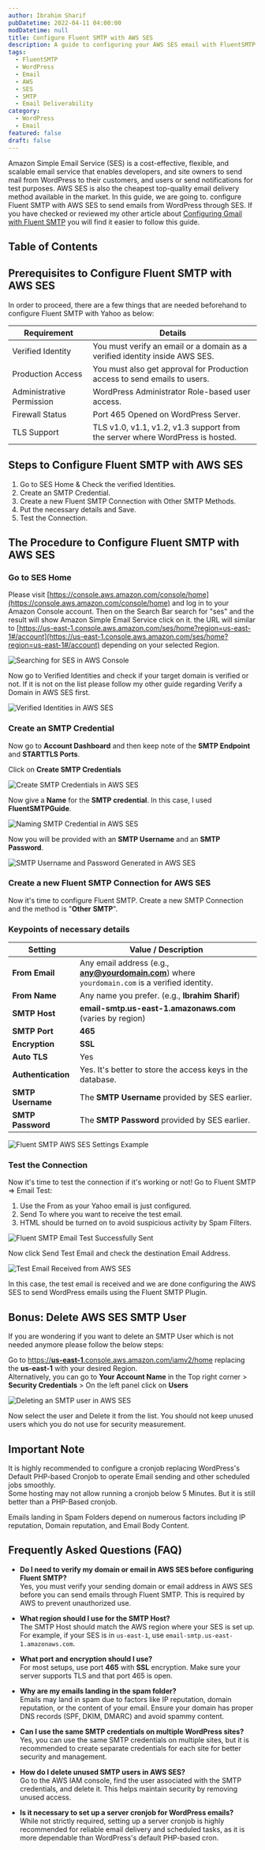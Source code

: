```yaml
---
author: Ibrahim Sharif
pubDatetime: 2022-04-11 04:00:00
modDatetime: null
title: Configure Fluent SMTP with AWS SES
description: A guide to configuring your AWS SES email with FluentSMTP for WordPress email delivery.
tags:
  - FluentSMTP
  - WordPress
  - Email
  - AWS
  - SES
  - SMTP
  - Email Deliverability
category: 
  - WordPress
  - Email
featured: false
draft: false
---
```


Amazon Simple Email Service (SES) is a cost-effective, flexible, and scalable email service that enables developers, and site owners to send mail from WordPress to their customers, and users or send notifications for test purposes. AWS SES is also the cheapest top-quality email delivery method available in the market. In this guide, we are going to. configure Fluent SMTP with AWS SES to send emails from WordPress through SES. If you have checked or reviewed my other article about [Configuring Gmail with Fluent SMTP](/posts/configure-gmail-with-fluent-smtp/) you will find it easier to follow this guide.

## Table of Contents

## Prerequisites to Configure Fluent SMTP with AWS SES

In order to proceed, there are a few things that are needed beforehand to configure Fluent SMTP with Yahoo as below:

| **Requirement**             | **Details**                                                                                 |
|-------------------------|-------------------------------------------------------------------------------------------|
| Verified Identity   | You must verify an email or a domain as a verified identity inside AWS SES.               |
| Production Access   | You must also get approval for Production access to send emails to users.                 |
| Administrative Permission | WordPress Administrator Role-based user access.                                      |
| Firewall Status     | Port 465 Opened on WordPress Server.                                                      |
| TLS Support         | TLS v1.0, v1.1, v1.2, v1.3 support from the server where WordPress is hosted.             |

## Steps to Configure Fluent SMTP with AWS SES

1. Go to SES Home & Check the verified Identities.
2. Create an SMTP Credential.
3. Create a new Fluent SMTP Connection with Other SMTP Methods.
4. Put the necessary details and Save.
5. Test the Connection.

## The Procedure to Configure Fluent SMTP with AWS SES

### Go to SES Home

Please visit [https://console.aws.amazon.com/console/home](https://console.aws.amazon.com/console/home) and log in to your Amazon Console account. Then on the Search Bar search for "ses" and the result will show Amazon Simple Email Service click on it. the URL will similar to [https://us-east-1.console.aws.amazon.com/ses/home?region=us-east-1#/account](https://us-east-1.console.aws.amazon.com/ses/home?region=us-east-1#/account) depending on your selected Region.

![Searching for SES in AWS Console](@/assets/images/posts/fluentsmtp/fluent_smtp_ses_search-shuvoaftab.png "Screenshot showing how to search for SES in the AWS Console")

Now go to Verified Identities and check if your target domain is verified or not. If it is not on the list please follow my other guide regarding Verify a Domain in AWS SES first.

![Verified Identities in AWS SES](@/assets/images/posts/fluentsmtp/fluent_smtp_aws_ses_verified-shuvoaftab.png "Screenshot of the Verified Identities section in AWS SES")

### Create an SMTP Credential

Now go to **Account Dashboard** and then keep note of the **SMTP Endpoint** and **STARTTLS Ports**.

Click on **Create SMTP Credentials**

![Create SMTP Credentials in AWS SES](@/assets/images/posts/fluentsmtp/fluent_smtp_aws_ses_create-shuvoaftab.png "Screenshot showing the option to create SMTP credentials in AWS SES")

Now give a **Name** for the **SMTP credential**. In this case, I used **FluentSMTPGuide**.

![Naming SMTP Credential in AWS SES](@/assets/images/posts/fluentsmtp/fluent_smtp_aws_ses_create_name-shuvoaftab.png "Screenshot of the form to name a new SMTP credential in AWS SES")

Now you will be provided with an **SMTP Username** and an **SMTP Password**.

![SMTP Username and Password Generated in AWS SES](@/assets/images/posts/fluentsmtp/fluent_smtp_aws_ses_created_user_pass-shuvoaftab.png "Screenshot showing generated SMTP username and password in AWS SES")

### Create a new Fluent SMTP Connection for AWS SES

Now it's time to configure Fluent SMTP. Create a new SMTP Connection and the method is "**Other** **SMTP**".

### Keypoints of necessary details

| Setting            | Value / Description                                                                                  |
|--------------------|-----------------------------------------------------------------------------------------------------|
| **From Email**     | Any email address (e.g., **any@yourdomain.com**) where `yourdomain.com` is a verified identity.     |
| **From Name**      | Any name you prefer. (e.g., **Ibrahim Sharif**)                                                     |
| **SMTP Host**      | **email-smtp.us-east-1.amazonaws.com** (varies by region)                                           |
| **SMTP Port**      | **465**                                                                                             |
| **Encryption**     | **SSL**                                                                                             |
| **Auto TLS**       | Yes                                                                                                 |
| **Authentication** | Yes. It's better to store the access keys in the database.                                          |
| **SMTP Username**  | The **SMTP Username** provided by SES earlier.                                                      |
| **SMTP Password**  | The **SMTP Password** provided by SES earlier.                                                      |

![Fluent SMTP AWS SES Settings Example](@/assets/images/posts/fluentsmtp/fluent_smtp_aws_ses_settings-shuvoaftab.png "Screenshot of Fluent SMTP settings configured for AWS SES")

### Test the Connection

Now it's time to test the connection if it's working or not! Go to Fluent SMTP => Email Test:  
1. Use the From as your Yahoo email is just configured.  
2. Send To where you want to receive the test email.  
3. HTML should be turned on to avoid suspicious activity by Spam Filters.

![Fluent SMTP Email Test Successfully Sent](@/assets/images/posts/fluentsmtp/Fluent_SMTP_email_test_successfully_sent.png "Screenshot showing a successful email test in Fluent SMTP")

Now click Send Test Email and check the destination Email Address.

![Test Email Received from AWS SES](@/assets/images/posts/fluentsmtp/fluent_smtp_ses_received.png "Screenshot of the received test email sent via AWS SES")

In this case, the test email is received and we are done configuring the AWS SES to send WordPress emails using the Fluent SMTP Plugin.

## Bonus: Delete AWS SES SMTP User

If you are wondering if you want to delete an SMTP User which is not needed anymore please follow the below steps:

Go to [https://**us-east-1**.console.aws.amazon.com/iamv2/home](https://us-east-1.console.aws.amazon.com/iamv2/home) replacing the **us-east-1** with your desired Region.  
Alternatively, you can go to **Your Account Name** in the Top right corner > **Security Credentials** > On the left panel click on **Users**

![Deleting an SMTP user in AWS SES](@/assets/images/posts/fluentsmtp/fluent_smtp_aws_ses_delete_user-shuvoaftab.png)

Now select the user and Delete it from the list. You should not keep unused users which you do not use for security measurement.

## Important Note

It is highly recommended to configure a cronjob replacing WordPress's Default PHP-based Cronjob to operate Email sending and other scheduled jobs smoothly.  
Some hosting may not allow running a cronjob below 5 Minutes. But it is still better than a PHP-Based cronjob.

Emails landing in Spam Folders depend on numerous factors including IP reputation, Domain reputation, and Email Body Content.


## Frequently Asked Questions (FAQ)

- **Do I need to verify my domain or email in AWS SES before configuring Fluent SMTP?**  
  Yes, you must verify your sending domain or email address in AWS SES before you can send emails through Fluent SMTP. This is required by AWS to prevent unauthorized use.

- **What region should I use for the SMTP Host?**  
  The SMTP Host should match the AWS region where your SES is set up. For example, if your SES is in `us-east-1`, use `email-smtp.us-east-1.amazonaws.com`.

- **What port and encryption should I use?**  
  For most setups, use port **465** with **SSL** encryption. Make sure your server supports TLS and that port 465 is open.

- **Why are my emails landing in the spam folder?**  
  Emails may land in spam due to factors like IP reputation, domain reputation, or the content of your email. Ensure your domain has proper DNS records (SPF, DKIM, DMARC) and avoid spammy content.

- **Can I use the same SMTP credentials on multiple WordPress sites?**  
  Yes, you can use the same SMTP credentials on multiple sites, but it is recommended to create separate credentials for each site for better security and management.

- **How do I delete unused SMTP users in AWS SES?**  
  Go to the AWS IAM console, find the user associated with the SMTP credentials, and delete it. This helps maintain security by removing unused access.

- **Is it necessary to set up a server cronjob for WordPress emails?**  
  While not strictly required, setting up a server cronjob is highly recommended for reliable email delivery and scheduled tasks, as it is more dependable than WordPress's default PHP-based cron.
